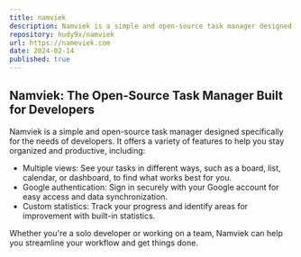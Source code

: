 ```yaml
---
title: namviek
description: Namviek is a simple and open-source task manager designed specifically for the needs of developers. It offers a variety of features to help you stay organized and productive
repository: hudy9x/namviek
url: https://nameviek.com
date: 2024-02-14
published: true
---
```



## Namviek: The Open-Source Task Manager Built for Developers

Namviek is a simple and open-source task manager designed specifically for the needs of developers. It offers a variety of features to help you stay organized and productive, including:

- Multiple views: See your tasks in different ways, such as a board, list, calendar, or dashboard, to find what works best for you.
- Google authentication: Sign in securely with your Google account for easy access and data synchronization.
- Custom statistics: Track your progress and identify areas for improvement with built-in statistics.

Whether you're a solo developer or working on a team, Namviek can help you streamline your workflow and get things done.




